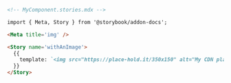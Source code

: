 ```md
<!-- MyComponent.stories.mdx -->

import { Meta, Story } from '@storybook/addon-docs';

<Meta title='img' />

<Story name='withAnImage'>
  {{
    template: `<img src="https://place-hold.it/350x150" alt="My CDN placeholder" />`,
  }}
</Story>
```